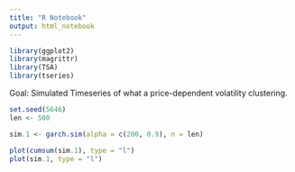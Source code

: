 ```yaml
---
title: "R Notebook"
output: html_notebook
---
```

```r
library(ggplot2)
library(magrittr)
library(TSA)
library(tseries)
```

Goal: Simulated Timeseries of what a price-dependent volatility clustering. 
```r
set.seed(5646)
len <- 500

sim.1 <- garch.sim(alpha = c(200, 0.9), n = len)

plot(cumsum(sim.1), type = "l")
plot(sim.1, type = "l")
```


